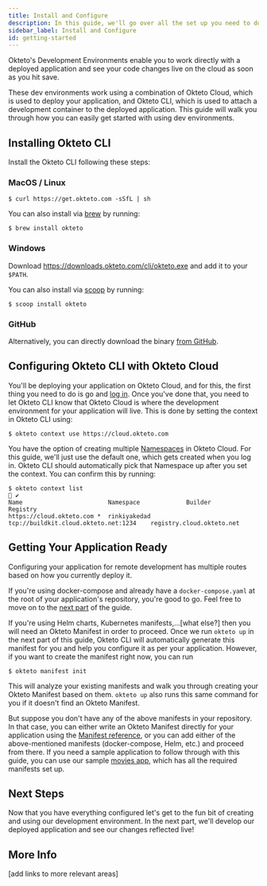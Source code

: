 ```yaml
---
title: Install and Configure
description: In this guide, we'll go over all the set up you need to do in order to get started with using development envrionments.
sidebar_label: Install and Configure
id: getting-started
---
```



Okteto's Development Environments enable you to work directly with a deployed application and see your code changes live on the cloud as soon as you hit save.

These dev environments work using a combination of Okteto Cloud, which is used to deploy your application, and Okteto CLI, which is used to attach a development container to the deployed application. This guide will walk you through how you can easily get started with using dev environments.

## Installing Okteto CLI

Install the Okteto CLI following these steps:

### MacOS / Linux

```console
$ curl https://get.okteto.com -sSfL | sh
```

You can also install via [brew](https://brew.sh/) by running:

```console
$ brew install okteto
```

### Windows

Download https://downloads.okteto.com/cli/okteto.exe and add it to your `$PATH`.

You can also install via [scoop](https://scoop.sh/) by running:

```console
$ scoop install okteto
```

### GitHub

Alternatively, you can directly download the binary [from GitHub](https://github.com/okteto/okteto/releases).

## Configuring Okteto CLI with Okteto Cloud

You'll be deploying your application on Okteto Cloud, and for this, the first thing you need to do is go and [log in](https://cloud.okteto.com). Once you've done that, you need to let Okteto CLI know that Okteto Cloud is where the development environment for your application will live. This is done by setting the context in Okteto CLI using:

```console
$ okteto context use https://cloud.okteto.com
```

You have the option of creating multiple [Namespaces](/docs/cloud/namespaces) in Okteto Cloud. For this guide, we'll just use the default one, which gets created when you log in. Okteto CLI should automatically pick that Namespace up after you set the context. You can confirm this by running:

```console
$ okteto context list                                                    ✔
Name                        Namespace             Builder                                 Registry
https://cloud.okteto.com *  rinkiyakedad          tcp://buildkit.cloud.okteto.net:1234    registry.cloud.okteto.net
```

## Getting Your Application Ready

Configuring your application for remote development has multiple routes based on how you currently deploy it.

If you're using docker-compose and already have a `docker-compose.yaml` at the root of your application's repository, you're good to go. Feel free to move on to the [next part](/docs/using-dev-envs) of the guide.

If you're using Helm charts, Kubernetes manifests,...[what else?] then you will need an Okteto Manifest in order to proceed. Once we run `okteto up` in the next part of this guide, Okteto CLI will automatically generate this manifest for you and help you configure it as per your application. However, if you want to create the manifest right now, you can run

```console
$ okteto manifest init
```

This will analyze your existing manifests and walk you through creating your Okteto Manifest based on them. `okteto up` also runs this same command for you if it doesn't find an Okteto Manifest.

But suppose you don't have any of the above manifests in your repository. In that case, you can either write an Okteto Manifest directly for your application using the [Manifest reference](/docs/reference/manifest), or you can add either of the above-mentioned manifests (docker-compose, Helm, etc.) and proceed from there. If you need a sample application to follow through with this guide, you can use our sample [movies app](https://github.com/okteto/movies), which has all the required manifests set up.

## Next Steps

Now that you have everything configured let's get to the fun bit of creating and using our development environment. In the next part, we'll develop our deployed application and see our changes reflected live!

## More Info

[add links to more relevant areas]
